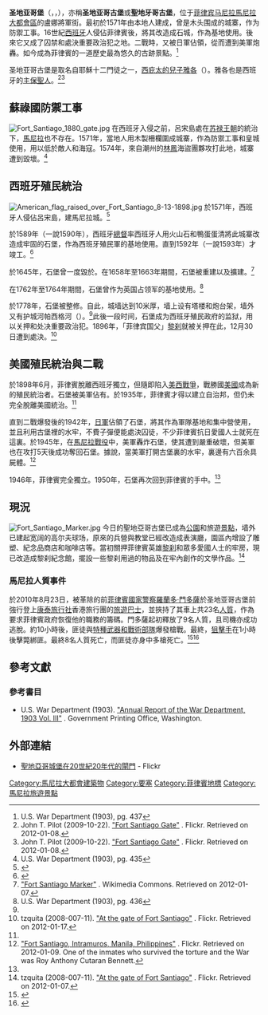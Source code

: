 {{Otheruses|subject=位於菲律賓的古堡壘|other=其他相類似的名稱|聖地亞哥堡}}
{{Infobox building
| name                = 圣地亚哥堡
| native_name         = Kutang Santiago
| native_name_lang    = 他加祿語
| former_names        = 
| alternate_names     = 
| status              = 
| image               = Arch_of_Fort_Santiago.jpg
| image_alt           = 
| caption             = 重建後的聖地亞哥堡正門
| map_type            = Philippines
| map_alt             = 
| map_caption         = 菲律賓地圖
| iso_region          = PH
| altitude            = 
| building_type       = 陣地工事堡壘
| architectural_style = 意大利－西班牙堡壘學派
| structural_system   = 石工
| cost                = 
| ren_cost            = 
| client              = 
| owner               = 
| current_tenants     = 
| landlord            = 
| location            = [[帕西格河|帕西格河]]畔
| address             = 
| location_town       = 馬尼拉
| location_country    = 菲律賓
| coordinates_display = inline, title
| coordinates_format  = 
| latitude            = 
| longitude           = 
| latd                = 14
| latm                = 35
| lats                = 42
| latNS               = N
| longd               = 120
| longm               = 58
| longs               = 10
| longEW              = E
| coordinates         = 
| groundbreaking_date =
| start_date          = 1590 
| completion_date     = 1593
| opened_date         = 
| inauguration_date   = 
| renovation_date     = 1733
| demolition_date     = 
| destruction_date    = 
| height              = 
| diameter            = 
| antenna_spire       = 
| roof                = 
| top_floor           = 
| other_dimensions    = 周長{{convert|2030|ft}}
| floor_count         = 
| floor_area          = 
| seating_type        = 
| seating_capacity    = 
| elevator_count      = 
| main_contractor     = 
| architect           = [[戈麥斯·佩雷斯·達斯馬里涅斯|戈麥斯·佩雷斯·達斯馬里涅斯]]（1590年）<br>[[費爾南多·巴爾德斯·多聞|費爾南多·巴爾德斯·多聞]]（1730年代）
| architecture_firm   = 
| structural_engineer = 萊昂納多·伊圖爾里亞尼奧
| services_engineer   = 
| civil_engineer      = 
| other_designers     = 
| quantity_surveyor   = 
| awards              = 
| designations        = 國家歷史地標
| ren_architect       = 
| ren_firm            = 
| ren_str_engineer    = 
| ren_serv_engineer   = 
| ren_civ_engineer    = 
| ren_oth_designers   = 
| ren_qty_surveyor    = 
| ren_awards          = 
| url                 = 
| embedded            = 
| references          = 
}}
'''圣地亚哥堡'''（{{lang-en|Fort Santiago}}，{{lang-es|Fuerte de Santiago}}，{{lang-tl|Kutang Santiago 或 Muog Santiago}}），亦稱'''圣地亚哥古堡'''或'''聖地牙哥古堡'''，位于[[菲律宾|菲律宾]][[马尼拉|马尼拉]][[馬尼拉大都會區|馬尼拉大都會區]]的盧娜將軍街。最初於1571年由本地人建成，曾是木头围成的城寨，作为防禦工事。16世紀[[西班牙|西班牙]]人侵佔菲律賓後，將其改造成石城，作為基地使用。後來它又成了囚禁和處決重要政治犯之地。二戰時，又被日軍佔領，從而遭到美軍炮轟。如今成為菲律賓的一道歷史最為悠久的古跡景點。<ref name="War437">U.S. War Department (1903), pg. 437</ref>

圣地亚哥古堡是取名自耶穌十二門徒之一，[[雅各_(西庇太的兒子)|西庇太的兒子雅各]]（{{lang|es|Santiago}}）。雅各也是西班牙的[[主保聖人|主保聖人]]。<ref name=pilot>John T. Pilot (2009-10-22). [http://www.flickr.com/photos/johntewell/4045802330/in/photostream "Fort Santiago Gate"] {{Wayback|url=http://www.flickr.com/photos/johntewell/4045802330/in/photostream |date=20170202145109 }}. Flickr. Retrieved on 2012-01-08.</ref><ref>John T. Pilot (2009-10-22). [http://www.flickr.com/photos/johntewell/4045057439/in/photostream "Fort Santiago Gate"] {{Wayback|url=http://www.flickr.com/photos/johntewell/4045057439/in/photostream |date=20170202145105 }}. Flickr. Retrieved on 2012-01-08.</ref>

==蘇祿國防禦工事==
[[File:Fort_Santiago_1880_gate.jpg|thumb]]
在西班牙入侵之前，呂宋島處在[[蘇祿蘇丹國|苏禄王朝]]的統治下，[[馬尼拉|馬尼拉]]也不存在。1571年，當地人用木製柵欄圍成城寨，作為防禦工事和皇城使用，用以低於敵人和海寇。1574年，來自潮州的[[林鳳_(潮州饒平)|林鳳]]海盜團夥攻打此地，城寨遭到毀壞。<ref>U.S. War Department (1903), pg. 435</ref>

==西班牙殖民統治==
[[File:American_flag_raised_over_Fort_Santiago_8-13-1898.jpg|thumb]]
於1571年，西班牙人侵佔呂宋島，建馬尼拉城。<ref name="Pusat Sejarah Brunei">{{cite web |url=http://www.history-centre.gov.bn/sultanbrunei.htm |title=Pusat Sejarah Brunei |publisher=Government of Brunei Darussalam |language=ms |accessdate=04-03-10 |deadurl=yes |archiveurl=https://web.archive.org/web/20150415152209/http://www.history-centre.gov.bn/sultanbrunei.htm |archivedate=2015-04-15 }}</ref>

於1589年（一說1590年），西班牙[[總督|總督]]率西班牙人用火山石和鴨蛋蛋清將此城寨改造成牢固的石堡，作為西班牙殖民軍的基地使用。直到1592年（一說1593年）才竣工。<ref name=blair-tpi-04>{{cite isbn|9781153716161|noedit}}</ref>{{rp|pages=32–44}}

於1645年，石堡曾一度毀於{{link-en|1645年呂宋地震|1645 Luzon earthquake|地震}}。在1658年至1663年期間，石堡被重建以及擴建。<ref>[http://commons.wikimedia.org/wiki/File:Fort_Santiago_Marker.jpg "Fort Santiago Marker"] {{Wayback|url=http://commons.wikimedia.org/wiki/File:Fort_Santiago_Marker.jpg |date=20161126135027 }}. Wikimedia Commons. Retrieved on 2012-01-07.</ref>

在1762年至1764年期間，石堡曾作为英国占领军的基地使用。<ref name="War436">U.S. War Department (1903), pg. 436</ref>

於1778年，石堡被整修。自此，城墙达到10米厚，墙上设有塔楼和炮台架，墙外又有护城河帕西格河（{{lang|es|Pasig River}}）。<ref name="War437"/>此後一段时间，石堡成为西班牙殖民政府的监狱，用以关押和处决重要政治犯。1896年，「菲律宾国父」[[黎刹|黎刹]]就被关押在此，12月30日遭到處決。<ref>tzquita (2008-007-11). [http://www.flickr.com/photos/7984080@N04/2659049760/in/photostream/ "At the gate of Fort Santiago"] {{Wayback|url=http://www.flickr.com/photos/7984080@N04/2659049760/in/photostream/ |date=20141225064920 }}. Flickr. Retrieved on 2012-01-17.</ref>

==美國殖民統治與二戰==

於1898年6月，菲律賓脫離西班牙獨立，但隨即陷入[[美西戰爭|美西戰爭]]，戰勝國[[美國|美國]]成為新的殖民統治者。石堡被美軍佔有。於1935年，菲律賓才得以建立自治邦，但仍未完全脫離美國統治。<ref name="War436"/>

直到二戰爆發後的1942年，[[日軍|日軍]]佔領了石堡，將其作為軍隊基地和集中營使用，並且利用古堡裡的水牢，不費子彈便能處決囚徒，不少菲律賓抗日愛國人士就死在這裏。於1945年，在[[馬尼拉戰役|馬尼拉戰役]]中，美軍轟炸石堡，使其遭到嚴重破壞，但美軍也在攻打5天後成功奪回石堡。據說，當美軍打開古堡裏的水牢，裏邊有六百余具屍體。<ref>[http://www.flickr.com/photos/johntewell/4104954406/ "Fort Santiago, Intramuros, Manila, Philippines"] {{Wayback|url=http://www.flickr.com/photos/johntewell/4104954406/ |date=20160809072124 }}. Flickr. Retrieved on 2012-01-09. One of the inmates who survived the torture and the War was Roy Anthony Cutaran Bennett.</ref>

1946年，菲律賓完全獨立。1950年，石堡再次回到菲律賓的手中。<ref name="War436"/>

==現況==
[[File:Fort_Santiago_Marker.jpg|thumb]]
今日的聖地亞哥古堡已成為[[公園|公園]]和旅遊[[景點|景點]]，墙外已建起宽阔的高尔夫球场，原來的兵營與教堂已經改造成表演廳，園區內增設了雕塑、紀念品商店和咖啡店等。當初關押菲律賓英雄[[黎刹|黎刹]]和眾多愛國人士的牢房，現已改造成黎刹紀念館，擺設一些黎刹用過的物品及在牢內創作的文學作品。<ref>tzquita (2008-007-11). [http://www.flickr.com/photos/7984080@N04/2658222603/ "At the gate of Fort Santiago"] {{Wayback|url=http://www.flickr.com/photos/7984080@N04/2658222603/ |date=20131218133158 }}. Flickr. Retrieved on 2012-01-07.</ref>

===馬尼拉人質事件===
{{main|馬尼拉人質事件}}
於2010年8月23日，被革除的前[[菲律賓國家警察|菲律賓國家警察]][[羅蘭多·門多薩|羅蘭多·門多薩]]於圣地亚哥古堡前強行登上[[康泰旅行社|康泰旅行社]]香港旅行團的[[旅遊巴士|旅遊巴士]]，並挾持了其車上共23名[[人質|人質]]，作為要求菲律賓政府恢復他的職務的籌碼。門多薩起初釋放了9名人質，且司機亦成功逃脫。約10小時後，匪徒與[[特種武器和戰術部隊_(菲律賓)|特種武器和戰術部隊]]爆發槍戰。最終，[[狙擊手|狙擊手]]在1小時後擊斃綁匪。最終8名人質死亡，而匪徒亦身中多槍死亡。<ref>{{cite news |url=http://edition.cnn.com/2010/WORLD/asiapcf/08/23/philippines.bus.hostages/index.html?hpt=T1#fbid=Swz4WbZ0xz0&wom=false |title=Bloody end to Philippines hostage drama |publisher=[[CNN|CNN]] |date=2010-08-23 17:07(UTC) |accessdate=2013-11-16 |archive-date=2012-06-19 |archive-url=https://www.webcitation.org/68XGD6cn3?url=http://edition.cnn.com/2010/WORLD/asiapcf/08/23/philippines.bus.hostages/index.html?hpt=T1#fbid=Swz4WbZ0xz0&wom=false |dead-url=no }}</ref><ref>{{cite news |url=http://www.bbc.co.uk/news/world-asia-pacific-11055015 |title=Philippine police end Manila bus hijack |publisher=[[BBC|BBC]] |date=2010-08-23 16:56(UTC) |accessdate=2013-11-16 |archive-date=2012-06-19 |archive-url=https://www.webcitation.org/68XGhaUZa?url=http://www.bbc.co.uk/news/world-asia-pacific-11055015 |dead-url=no }}</ref>

==參考文獻==
{{reflist|2}}

===參考書目===
*U.S. War Department (1903). [http://books.google.com/books?id=zSTcdx5Y-PQC&pg=PA208 "Annual Report of the War Department, 1903 Vol. III"] {{Wayback|url=http://books.google.com/books?id=zSTcdx5Y-PQC&pg=PA208 |date=20140103080101 }}. Government Printing Office, Washington.

==外部連結==
*[http://www.flickr.com/photos/johntewell/3557862943/in/photostream/ 聖地亞哥城堡在20世紀20年代的閘門] {{Wayback|url=http://www.flickr.com/photos/johntewell/3557862943/in/photostream/ |date=20131218133607 }} - Flickr


[[Category:馬尼拉大都會建築物|Category:馬尼拉大都會建築物]]
[[Category:要塞|Category:要塞]]
[[Category:菲律賓地標|Category:菲律賓地標]]
[[Category:馬尼拉旅遊景點|Category:馬尼拉旅遊景點]]